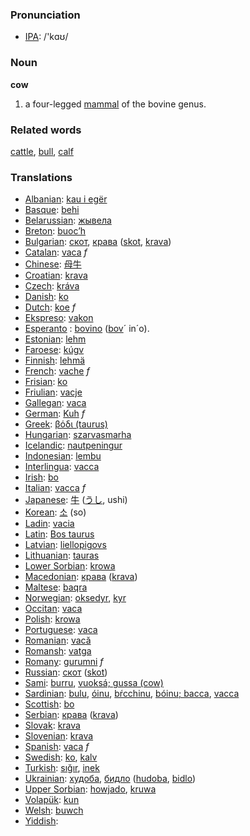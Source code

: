 === Pronunciation ===
*[[w:IPA|IPA]]: /'kɑʊ/

=== Noun ===

'''cow'''

# a four-legged [[mammal]] of the bovine genus.

=== Related words ===

[[cattle]], [[bull]], [[calf]]

=== Translations ===

*[[Albanian]]: [[kau i egër]]
*[[Basque]]: [[behi]]
*[[Belarussian]]: [[жывела]]
*[[Breton]]: [[buoc’h]]
*[[Bulgarian]]: [[скот]], [[крава]] ([[skot]], [[krava]])
*[[Catalan]]: [[vaca]] ''f''
*[[Chinese]]: [[母牛]]
*[[Croatian]]: [[krava]]
*[[Czech]]: [[kráva]]
*[[Danish]]: [[ko]]
*[[Dutch]]: [[koe]] ''f''
*[[Ekspreso]]: [[vakon]]
*[[Esperanto]] : [[bovino]] ([[bovo|bov]]´ in´o).
*[[Estonian]]: [[lehm]]
*[[Faroese]]: [[kúgv]]
*[[Finnish]]: [[lehmä]]
*[[French]]: [[vache]] ''f''
*[[Frisian]]: [[ko]]
*[[Friulian]]: [[vacje]]
*[[Gallegan]]: [[vaca]]
*[[German]]: [[Kuh]] ''f''
*[[Greek]]: [[βόδι (taurus)]] '' ''
*[[Hungarian]]: [[szarvasmarha]]
*[[Icelandic]]: [[nautpeningur]]
*[[Indonesian]]: [[lembu]]
*[[Interlingua]]: [[vacca]]
*[[Irish]]: [[bo]]
*[[Italian]]: [[vacca]] ''f''
*[[Japanese]]: [[牛]] ([[うし]], ushi)
*[[Korean]]: [[소]] (so)
*[[Ladin]]: [[vacia]]
*[[Latin]]: [[Bos taurus]] '' ''
*[[Latvian]]: [[liellopigovs]]
*[[Lithuanian]]: [[tauras]]
*[[Lower Sorbian]]: [[krowa]]
*[[Macedonian]]: [[крава]] ([[krava]])
*[[Maltese]]: [[baqra]]
*[[Norwegian]]: [[oksedyr]], [[kyr]]
*[[Occitan]]: [[vaca]]
*[[Polish]]: [[krowa]] '' ''
*[[Portuguese]]: [[vaca]]
*[[Romanian]]: [[vacă]]
*[[Romansh]]: [[vatga]]
*[[Romany]]: [[gurumni]] ''f''
*[[Russian]]: [[скот]] ([[skot]]) '' ''
*[[Sami]]: [[burru]], [[vuoksá; gussa (cow)]]
*[[Sardinian]]: [[bulu]], [[óinu]], [[bŕcchinu]], [[bóinu; bacca]], [[vacca]]
*[[Scottish]]: [[bo]]
*[[Serbian]]: [[крава]] ([[krava]])
*[[Slovak]]: [[krava]]
*[[Slovenian]]: [[krava]]
*[[Spanish]]: [[vaca]] ''f''
*[[Swedish]]: [[ko]], [[kalv]]
*[[Turkish]]: [[sığır]], [[inek]]
*[[Ukrainian]]: [[худоба]], [[бидло]] ([[hudoba]], [[bidlo]])
*[[Upper Sorbian]]: [[howjado]], [[kruwa]]
*[[Volapük]]: [[kun]]
*[[Welsh]]: [[buwch]]
*[[Yiddish]]: [[]]